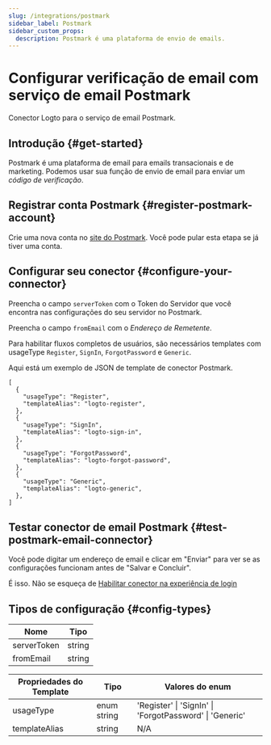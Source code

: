 ```yaml
---
slug: /integrations/postmark
sidebar_label: Postmark
sidebar_custom_props:
  description: Postmark é uma plataforma de envio de emails.
---
```



# Configurar verificação de email com serviço de email Postmark

Conector Logto para o serviço de email Postmark.

<GuideTip />

## Introdução \{#get-started}

Postmark é uma plataforma de email para emails transacionais e de marketing. Podemos usar sua função de envio de email para enviar um _código de verificação_.

## Registrar conta Postmark \{#register-postmark-account}

Crie uma nova conta no [site do Postmark](https://postmark.com/). Você pode pular esta etapa se já tiver uma conta.

## Configurar seu conector \{#configure-your-connector}

Preencha o campo `serverToken` com o Token do Servidor que você encontra nas configurações do seu servidor no Postmark.

Preencha o campo `fromEmail` com o _Endereço de Remetente_.

Para habilitar fluxos completos de usuários, são necessários templates com usageType `Register`, `SignIn`, `ForgotPassword` e `Generic`.

Aqui está um exemplo de JSON de template de conector Postmark.

```jsonc
[
  {
    "usageType": "Register",
    "templateAlias": "logto-register",
  },
  {
    "usageType": "SignIn",
    "templateAlias": "logto-sign-in",
  },
  {
    "usageType": "ForgotPassword",
    "templateAlias": "logto-forgot-password",
  },
  {
    "usageType": "Generic",
    "templateAlias": "logto-generic",
  },
]
```

## Testar conector de email Postmark \{#test-postmark-email-connector}

Você pode digitar um endereço de email e clicar em "Enviar" para ver se as configurações funcionam antes de "Salvar e Concluir".

É isso. Não se esqueça de [Habilitar conector na experiência de login](/connectors/email-connectors/#enable-email-sign-up-or-sign-in)

## Tipos de configuração \{#config-types}

| Nome        | Tipo   |
| ----------- | ------ |
| serverToken | string |
| fromEmail   | string |

| Propriedades do Template | Tipo        | Valores do enum                                         |
| ------------------------ | ----------- | ------------------------------------------------------- |
| usageType                | enum string | 'Register' \| 'SignIn' \| 'ForgotPassword' \| 'Generic' |
| templateAlias            | string      | N/A                                                     |
